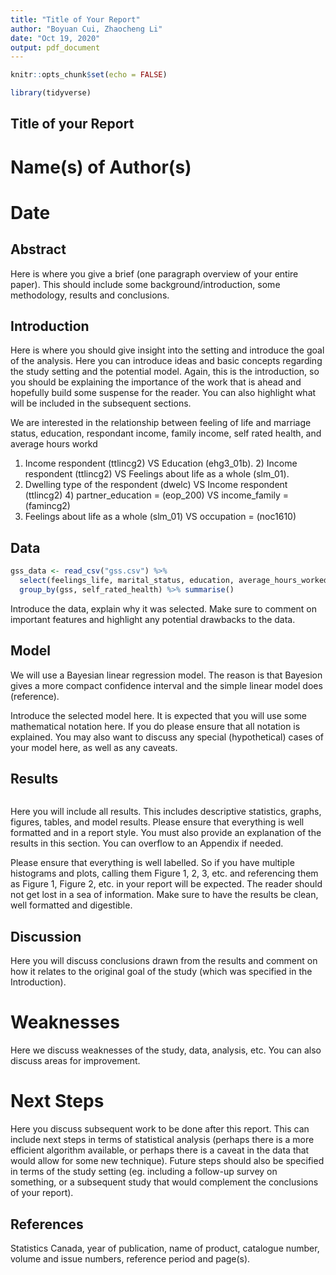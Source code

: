 ```yaml
---
title: "Title of Your Report"
author: "Boyuan Cui, Zhaocheng Li"
date: "Oct 19, 2020"
output: pdf_document
---
```


```r
knitr::opts_chunk$set(echo = FALSE)

library(tidyverse)
```

## Title of your Report

# Name(s) of Author(s) 
# Date

## Abstract

Here is where you give a brief (one paragraph overview of your entire paper). This should include some background/introduction, some methodology, results and conclusions.

## Introduction

Here is where you should give insight into the setting and introduce the goal of the analysis. Here you can introduce ideas and basic concepts regarding the study setting and the potential model. Again, this is the introduction, so you should be explaining the importance of the work that is ahead and hopefully build some suspense for the reader. You can also highlight what will be included in the subsequent sections.

We are interested in the relationship between feeling of life and marriage status, education, respondant income, family income, self rated health, and average hours workd 



 1) Income respondent (ttlincg2)  VS  Education (ehg3_01b).    2) Income respondent (ttlincg2) VS  Feelings about life as a whole (slm_01). 
   3) Dwelling type of the respondent (dwelc) VS Income respondent (ttlincg2)  4)  partner_education = (eop_200)  VS   income_family = (famincg2)
   5) Feelings about life as a whole (slm_01) VS   occupation = (noc1610)

## Data
```r
gss_data <- read_csv("gss.csv") %>%
  select(feelings_life, marital_status, education, average_hours_worked, self_rated_health, income_family, income_respondent)
  group_by(gss, self_rated_health) %>% summarise()
```
Introduce the data, explain why it was selected. Make sure to comment on important features and highlight any potential drawbacks to the data.

## Model

We will use a Bayesian linear regression model. The reason is that Bayesion gives a more compact confidence interval and the simple linear model does (reference).

Introduce the selected model here. It is expected that you will use some mathematical notation here. If you do please ensure that all notation is explained. You may also want to discuss any special (hypothetical) cases of your model here, as well as any caveats.  

## Results

```r

```

Here you will include all results. This includes descriptive statistics, graphs, figures, tables, and model results. Please ensure that everything is well formatted and in a report style. You must also provide an explanation of the results in this section. You can overflow to an Appendix if needed. 

Please ensure that everything is well labelled. So if you have multiple histograms and plots, calling them Figure 1, 2, 3, etc. and referencing them as Figure 1, Figure 2, etc. in your report will be expected. The reader should not get lost in a sea of information. Make sure to have the results be clean, well formatted and digestible.

## Discussion

Here you will discuss conclusions drawn from the results and comment on how it relates to the original goal of the study (which was specified in the Introduction).

# Weaknesses

Here we discuss weaknesses of the study, data, analysis, etc. You can also discuss areas for improvement.

# Next Steps

Here you discuss subsequent work to be done after this report. This can include next steps in terms of statistical analysis (perhaps there is a more efficient algorithm available, or perhaps there is a caveat in the data that would allow for some new technique). Future steps should also be specified in terms of the study setting (eg. including a follow-up survey on something, or a subsequent study that would complement the conclusions of your report).


## References
 Statistics Canada, year of publication, name of product, catalogue number, volume and issue numbers, reference period and page(s).


